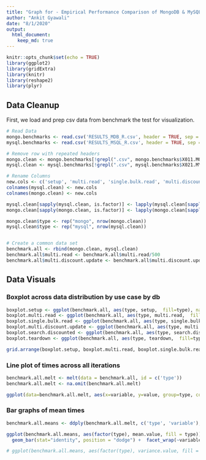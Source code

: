 ---
title: "Graph for - Empirical Performance Comparison of MongoDB & MySQL for e-Commerce use cases"
author: "Ankit Gyawali"
date: "8/1/2020"
output: 
  html_document:
    keep_md: true
---

```{r setup, include=FALSE}
knitr::opts_chunk$set(echo = TRUE)
library(ggplot2)
library(gridExtra)
library(knitr)
library(reshape2)
library(plyr)
```

## Data Cleanup

First, we load and prep csv data from benchmark the test for visualization.

```{r}
# Read Data
mongo.benchmarks <- read.csv('RESULTS_MDB_R.csv', header = TRUE, sep = ",")
mysql.benchmarks <- read.csv('RESULTS_MSQL_R.csv', header = TRUE, sep = ",")

# Remove row with repeated headers
mongo.clean <- mongo.benchmarks[!grepl(".csv", mongo.benchmarks$X011.MONGO.setup.csv),]
mysql.clean <- mysql.benchmarks[!grepl(".csv", mysql.benchmarks$X021.MYSQL.setup.csv),]

# Rename Columns
new.cols <- c('setup', 'multi.read', 'single.bulk.read', 'multi.discount.update', 'search.discounted', 'teardown')
colnames(mysql.clean) <- new.cols
colnames(mongo.clean) <- new.cols

mysql.clean[sapply(mysql.clean, is.factor)] <- lapply(mysql.clean[sapply(mysql.clean, is.factor)], function(x) as.numeric(as.character(x)))
mongo.clean[sapply(mongo.clean, is.factor)] <- lapply(mongo.clean[sapply(mongo.clean, is.factor)], function(x) as.numeric(as.character(x)))

mongo.clean$type <- rep("mongo", nrow(mongo.clean))
mysql.clean$type <- rep("mysql", nrow(mysql.clean))


# Create a common data set
benchmark.all <- rbind(mongo.clean, mysql.clean)
benchmark.all$multi.read <- benchmark.all$multi.read/500
benchmark.all$multi.discount.update <- benchmark.all$multi.discount.update/500
```

## Data Visuals

### Boxplot across data distribution by use case by db

```{r, fig.width=12, fig.height=8}

boxplot.setup <- ggplot(benchmark.all, aes(type, setup,  fill=type), na.rm = T) + geom_boxplot(na.rm = T, outlier.shape = NA) + ggtitle("setup") + ggtitle("db setup time comparison") + ylab("setup time (sec)")
boxplot.multi.read <- ggplot(benchmark.all, aes(type, multi.read,  fill=type), na.rm = T) + geom_boxplot(na.rm = T, outlier.shape = NA) + ggtitle("multi.read")  + ggtitle("multi read query comparison") + ylab("multi read (sec)")
boxplot.single.bulk.read <- ggplot(benchmark.all, aes(type, single.bulk.read,  fill=type), na.rm = T) + geom_boxplot(na.rm = T, outlier.shape = NA) + ggtitle("single.bulk.read") + ggtitle("single bulk read comparison") + ylab("bulk read (sec)")
boxplot.multi.discount.update <- ggplot(benchmark.all, aes(type, multi.discount.update,  fill=type), na.rm = T) + geom_boxplot(na.rm = T, outlier.shape = NA) + ggtitle("multi.discount.update") + ggtitle("multi update comparison") + ylab("update times (sec)")
boxplot.search.discounted <- ggplot(benchmark.all, aes(type, search.discounted,  fill=type), na.rm = T) + geom_boxplot(na.rm = T, outlier.shape = NA) + ggtitle("search.discounted")+ ggtitle("db search use case comparison") + ylab("search times (sec)")
boxplot.teardown <- ggplot(benchmark.all, aes(type, teardown,  fill=type), na.rm = T) + geom_boxplot(na.rm = T, outlier.shape = NA) + ggtitle("teardown") + ggtitle("db teardown time comparison") + ylab("teardown time in sec")

grid.arrange(boxplot.setup, boxplot.multi.read, boxplot.single.bulk.read, boxplot.multi.discount.update, boxplot.search.discounted, boxplot.teardown, ncol=2)

```


### Line plot of times across all iterations

```{r, fig.width=6, fig.height=6}
benchmark.all.melt <- melt(data = benchmark.all, id = c('type'))
benchmark.all.melt <- na.omit(benchmark.all.melt)

ggplot(data=benchmark.all.melt, aes(x=variable, y=value, group=type, color=type)) +  geom_line()+ geom_point() + ggtitle("Time taken for all iterations across various use cases") + theme(axis.text.x = element_text(angle = 90, hjust = 1)) + theme(axis.text=element_text(size=12), axis.text.x = element_text(angle = 45, hjust = 1))

```


### Bar graphs of mean times


```{r, fig.width=8, fig.height=8}

benchmark.all.means <- ddply(benchmark.all.melt, c('type', 'variable'), summarise, mean.value = mean(value), variance.value =round(var(value), digits=2))

ggplot(benchmark.all.means, aes(factor(type), mean.value, fill = type)) + 
  geom_bar(stat="identity", position = "dodge") +  facet_wrap(~variable, scales = "free")  + theme(axis.text=element_text(size=12), axis.text.x = element_text(angle = 45, hjust = 1)) + ggtitle("Mean times of various use cases across DB")

# ggplot(benchmark.all.means, aes(factor(type), variance.value, fill = type)) + geom_bar(stat="identity", position = "dodge") +  facet_wrap(~variable, scales = "free")  + theme(axis.text=element_text(size=12), axis.text.x = element_text(angle = 45, hjust = 1)) + ggtitle("Variance of times of various use cases across DB")

```


















